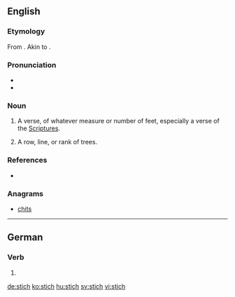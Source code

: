 {{also|Stich}}
==English==

===Etymology===
From {{etyl|grc|en}} {{term|στίχος||line, row, verse|sc=polytonic|lang=grc}}. Akin to {{term|στείχω||I go|sc=polytonic|lang=grc}}.

===Pronunciation===
* {{IPA|/stɪk/|lang=en}}
* {{homophones|lang=en|stick}}

===Noun===
{{en-noun}}

# {{context|obsolete|lang=en}} A verse, of whatever measure or number of feet, especially a verse of the [[Scriptures]].
# {{context|obsolete|lang=en}} A row, line, or rank of trees.

===References===
* {{R:Webster 1913}}

===Anagrams===
* [[chits#English|chits]]

----

==German==

===Verb===
{{head|de|verb form}}

# {{de-verb form of|stechen|i|s}}

[[de:stich]]
[[ko:stich]]
[[hu:stich]]
[[sv:stich]]
[[vi:stich]]